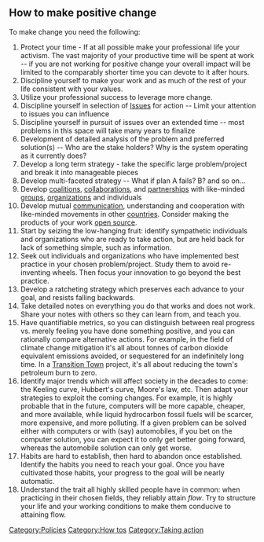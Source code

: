 ==How to make positive change==

To make change you need the following:
# Protect your time - If at all possible make your professional life your activism. The vast majority of your productive time will be spent at work -- if you are not working for positive change your overall impact will be limited to the comparably shorter time you can devote to it after hours.
# Discipline yourself to make your work and as much of the rest of your life consistent with your values.
# Utilize your professional success to leverage more change.
# Discipline yourself in selection of [[Issues]] for action -- Limit your attention to issues you can influence
# Discipline yourself in pursuit of issues over an extended time -- most problems in this space will take many years to finalize
# Development of detailed analysis of the problem and preferred solution(s) -- Who are the stake holders? Why is the system operating as it currently does?
# Develop a long term strategy - take the specific large problem/project and break it into manageable pieces 
# Develop multi-faceted strategy -- What if plan A fails? B? and so on...
# Develop [[coalitions]], [[collaborations]], and [[partnerships]] with like-minded [[groups]], [[organizations]] and individuals
# Develop mutual [[communication]], understanding and cooperation with like-minded movements in other [[countries]]. Consider making the products of your work [[open source]].
# Start by seizing the low-hanging fruit: identify sympathetic individuals and organizations who are ready to take action, but are held back for lack of something simple, such as information. 
# Seek out individuals and organizations who have implemented best practice in your chosen problem/project. Study them to avoid re-inventing wheels. Then focus your innovation to go beyond the best practice.
# Develop a ratcheting strategy which preserves each advance to your goal, and resists falling backwards.
# Take detailed notes on everything you do that works and does not work. Share your notes with others so they can learn from, and teach you.
# Have quantifiable metrics, so you can distinguish between real progress vs. merely feeling you have done something positive, and you can rationally compare alternative actions. For example, in the field of climate change mitigation{{w|climate change mitigation}} it's all about tonnes of carbon dioxide equivalent{{w|Carbon dioxide equivalent}} emissions avoided, or sequestered{{w|Carbon sequestration}} for an indefinitely long time. In a [[Transition Town]] project, it's all about reducing the town's petroleum burn to zero.
# Identify major trends which will affect society in the decades to come: the Keeling curve,{{w|Keeling Curve}} Hubbert's curve,{{w|Hubbert peak theory}} Moore's law,{{w|Moore's law}} etc. Then adapt your strategies to exploit the coming changes. For example, it is highly probable that in the future, computers will be more capable, cheaper, and more available, while liquid hydrocarbon fossil fuels will be scarcer, more expensive, and more polluting. If a given problem can be solved either with computers or with (say) automobiles, if you bet on the computer solution, you can expect it to only get better going forward, whereas the automobile solution can only get worse.
# Habits are hard to establish, then hard to abandon once established. Identify the habits you need to reach your goal. Once you have cultivated those habits, your progress to the goal will be nearly automatic.
# Understand the trait all highly skilled people have in common: when practicing in their chosen fields, they reliably attain ''flow''.{{w|Flow (psychology)}} Try to structure your life and your working conditions to make them conducive to attaining flow.

[[Category:Policies]]
[[Category:How tos]]
[[Category:Taking action]]